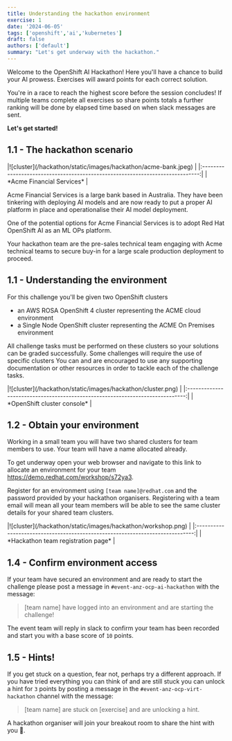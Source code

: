 ```yaml
---
title: Understanding the hackathon environment
exercise: 1
date: '2024-06-05'
tags: ['openshift','ai','kubernetes']
draft: false
authors: ['default']
summary: "Let's get underway with the hackathon."
---
```


Welcome to the OpenShift AI Hackathon! Here you'll have a chance to build your AI prowess. Exercises will award points for each correct solution. 

You're in a race to reach the highest score before the session concludes! If multiple teams complete all exercises so share points totals a further ranking will be done by elapsed time based on when slack messages are sent.

**Let's get started!**


## 1.1 - The hackathon scenario

<Zoom>
|![cluster](/hackathon/static/images/hackathon/acme-bank.jpeg)                  |
|:-----------------------------------------------------------------------------:|
| *Acme Financial Services*                                                     |
</Zoom>

Acme Financial Services is a large bank based in Australia. They have been tinkering with deploying AI models and are now ready to put a proper AI platform in place and operationalise their AI model deployment. 

One of the potential options for Acme Financial Services is to adopt Red Hat OpenShift AI as an ML OPs platform. 

Your hackathon team are the pre-sales technical team engaging with Acme technical teams to secure buy-in for a large scale production deployment to proceed.


## 1.1 - Understanding the environment

For this challenge you'll be given two OpenShift clusters
- an AWS ROSA OpenShift 4 cluster representing the ACME cloud environment 
- a Single Node OpenShift cluster representing the ACME On Premises environment

All challenge tasks must be performed on these clusters so your solutions can be graded successfully.
Some challenges will require the use of specific clusters
You can and are encouraged to use any supporting documentation or other resources in order to tackle each of the challenge tasks.

<Zoom>
|![cluster](/hackathon/static/images/hackathon/cluster.png)                     |
|:-----------------------------------------------------------------------------:|
| *OpenShift cluster console*                                        |
</Zoom>


## 1.2 - Obtain your environment

Working in a small team you will have two shared clusters for team members to use. Your team will have a name allocated already.

To get underway open your web browser and navigate to this link to allocate an environment for your team https://demo.redhat.com/workshop/s72ya3.

Register for an environment using `[team name]@redhat.com` and the password provided by your hackathon organisers. Registering with a team email will mean all your team members will be able to see the same cluster details for your shared team clusters.

<Zoom>
|![cluster](/hackathon/static/images/hackathon/workshop.png)                    |
|:-----------------------------------------------------------------------------:|
| *Hackathon team registration page*                                            |
</Zoom>


## 1.4 - Confirm environment access

If your team have secured an environment and are ready to start the challenge please post a message in `#event-anz-ocp-ai-hackathon` with the message:

> [team name] have logged into an environment and are starting the challenge!

The event team will reply in slack to confirm your team has been recorded and start you with a base score of `10` points.


## 1.5 - Hints!

If you get stuck on a question, fear not, perhaps try a different approach. If you have tried everything you can think of and are still stuck you can unlock a hint for `3` points by posting a message in the `#event-anz-ocp-virt-hackathon` channel with the message:

> [team name] are stuck on [exercise] and are unlocking a hint.

A hackathon organiser will join your breakout room to share the hint with you 🤫.
